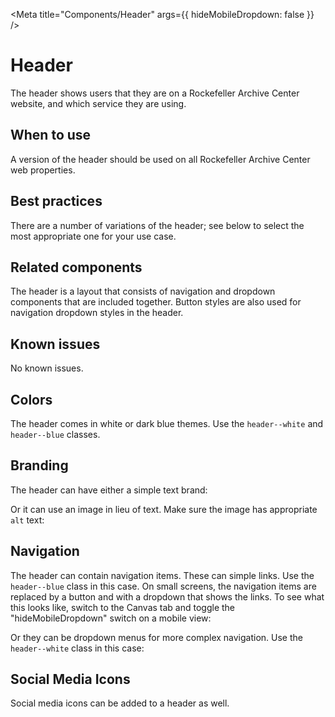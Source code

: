 
<Meta title="Components/Header"
args={{
    hideMobileDropdown: false
  }} />

# Header

The header shows users that they are on a Rockefeller Archive Center website,
and which service they are using.

## When to use

A version of the header should be used on all Rockefeller Archive Center web properties.

## Best practices

There are a number of variations of the header; see below to select the most
appropriate one for your use case.

## Related components

The header is a layout that consists of navigation and dropdown components that are included
together. Button styles are also used for navigation dropdown styles in the header.

## Known issues

No known issues.

## Colors

The header comes in white or dark blue themes. Use the `header--white` and `header--blue`
classes.

<Story story={stories.colors} />

## Branding

The header can have either a simple text brand:

<Story story={stories.withTextBrand} />

Or it can use an image in lieu of text. Make sure the image has appropriate `alt` text:

<Story story={stories.withImageBrand} />

## Navigation

The header can contain navigation items. These can simple links. Use the `header--blue`
class in this case. On small screens, the navigation items are replaced by a button and
with a dropdown that shows the links. To see what this looks like, switch to the Canvas
tab and toggle the "hideMobileDropdown" switch on a mobile view:

<Story story={stories.withNavItems} />

Or they can be dropdown menus for more complex navigation. Use the `header--white`
class in this case:

<Story story={stories.withDropdownItems} />

## Social Media Icons

Social media icons can be added to a header as well.

<Story story={stories.withSocialIcons} />
